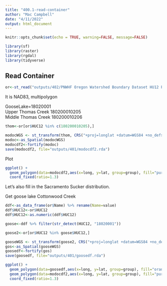 ```yaml
---
title: "400.1-read-container"
author: "Mac Campbell"
date: "4/11/2022"
output: html_document
---
```


```r
knitr::opts_chunk$set(echo = TRUE, warning=FALSE, message=FALSE)
```

```r
library(sf)
library(raster)
library(rgdal)
library(tidyverse)
```

## Read Container

```r
or<-st_read("outputs/402/PNWHF Oregon Watershed Boundary Dataset HU12 Polygon/data/v101/wbd_or.gdb")
```

It is NAD83, multipolygon

GooseLake=18020001    
Upper Thomas Creek 180200010205   
Middle Thomas Creek 180200010206   

```r
thom<-or[or$HUC12 %in% c(180200010205),]

modocWGS <- st_transform(thom, CRS("+proj=longlat +datum=WGS84 +no_defs +ellps=WGS84 +towgs84=0,0,0"))
modoc<-as_Spatial(modocWGS)
modocdf2<-fortify(modoc)
save(modocdf2, file="outputs/401/modocdf2.rda")
```

Plot

```r
ggplot() +
  geom_polygon(data=modocdf2,aes(x=long, y=lat, group=group), fill="purple", alpha=0.75) +
  coord_fixed(ratio=1.3) 

```


Let's also fill in the Sacramento Sucker distribution.

Get goose lake Cottonwood Creek

```r
ddf<-as_data_frame(or$Name) %>% rename(Name=value)
ddf$HUC12<-or$HUC12
ddf$HUC12<-as.numeric(ddf$HUC12)
```

```r
goose<-ddf %>% filter(str_detect(HUC12, "18020001")) 

goose2<-or[or$HUC12 %in% goose$HUC12,]

gooseWGS <- st_transform(goose2, CRS("+proj=longlat +datum=WGS84 +no_defs +ellps=WGS84 +towgs84=0,0,0"))
gos<-as_Spatial(gooseWGS)
goosedf<-fortify(gos)
save(goosedf, file="outputs/401/goosedf.rda")
```

```r
ggplot() +
  geom_polygon(data=goosedf,aes(x=long, y=lat, group=group), fill="orange", alpha=0.5) +
  geom_polygon(data=modocdf2,aes(x=long, y=lat, group=group), fill="purple", alpha=0.75) +
  coord_fixed(ratio=1.3) 

```
